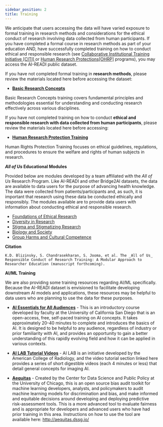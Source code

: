 ```yaml
---
sidebar_position: 2
title: Training
---
```


We anticipate that users accessing the data will have varied exposure to formal training in research methods and considerations for the ethical conduct of research involving data collected from human participants. If you have completed a formal course in research methods as part of your education AND, have successfully completed training on how to conduct ethical and responsible research (see [Collaborative Institutional Training Initiative [CITI] ](https://about.citiprogram.org/) or [Human Research Protections[OHRP]](https://www.hhs.gov/ohrp/education-and-outreach/human-research-protection-training/index.html) programs), you may access the AI-READI public dataset.

If you have not completed formal training in **research methods**, please review the materials located here before accessing the dataset:

- [**Basic Research Concepts**](https://ori.hhs.gov/basic-research-concepts-brc)

Basic Research Concepts training covers fundamental principles and methodologies essential for understanding and conducting research effectively across various disciplines.

If you have not completed training on how to conduct **ethical and responsible research with data collected from human participants**, please review the materials located here before accessing:

- [**Human Research Protection Training**](https://www.hhs.gov/ohrp/education-and-outreach/human-research-protection-training/human-research-protection-foundational-training/index.html)

Human Rights Protection Training focuses on ethical guidelines, regulations, and procedures to ensure the welfare and rights of human subjects in research.

**_All of Us_ Educational Modules**

Provided below are modules developed by a team affiliated with the _All of Us_ Research Program. Like AI-READI and other Bridge2AI datasets, the data are available to data users for the purpose of advancing health knowledge. The data were collected from patients/participants and, as such, it is important that research using these data be conducted ethically and responsibly. The modules available are to provide data users with information about conducting ethical and responsible research.

- [Foundations of Ethical Research](https://urldefense.com/v3/__https:/drive.google.com/file/d/1zXJ2CAwot5II_OBHo7SAiKS97LwafEYO/view?usp=sharing__;!!LLK065n_VXAQ!h6Ne2-XF6OeLEiDlo62Hu_9nIVCyzqzrIsz6sSuqS7BEC30vDhxwk-1VMaEgt3zkdCYvpGdNHZ4uuuU0FIZW0WxQDh7ZYA$)
- [Diversity in Research](https://urldefense.com/v3/__https:/drive.google.com/file/d/1qfiGVK56nW1DcbWPVGbQRH1SXq2ifFGE/view?usp=sharing__;!!LLK065n_VXAQ!h6Ne2-XF6OeLEiDlo62Hu_9nIVCyzqzrIsz6sSuqS7BEC30vDhxwk-1VMaEgt3zkdCYvpGdNHZ4uuuU0FIZW0WzEnNIQMw$)
- [Stigma and Stigmatizing Research](https://urldefense.com/v3/__https:/drive.google.com/file/d/1SjZzgzcXz0f6_AwhiANtACEfrPyBF7E3/view?usp=sharing__;!!LLK065n_VXAQ!h6Ne2-XF6OeLEiDlo62Hu_9nIVCyzqzrIsz6sSuqS7BEC30vDhxwk-1VMaEgt3zkdCYvpGdNHZ4uuuU0FIZW0WwCbI9IEw$)
- [Biology and Society](https://urldefense.com/v3/__https:/drive.google.com/file/d/10TGXT1bZSaDaOGvmQ43vTV9cx2WtMdIa/view?usp=sharing__;!!LLK065n_VXAQ!h6Ne2-XF6OeLEiDlo62Hu_9nIVCyzqzrIsz6sSuqS7BEC30vDhxwk-1VMaEgt3zkdCYvpGdNHZ4uuuU0FIZW0WxuG_vvyA$)
- [Group Harms and Cultural Competence](https://urldefense.com/v3/__https:/drive.google.com/file/d/1x9Dm0LCjSlJYg9MwUaG3cHW9gV26RZie/view?usp=sharing__;!!LLK065n_VXAQ!h6Ne2-XF6OeLEiDlo62Hu_9nIVCyzqzrIsz6sSuqS7BEC30vDhxwk-1VMaEgt3zkdCYvpGdNHZ4uuuU0FIZW0Wx7KQbB-w$)

**Citation**

```
K.D. Blizinsky, S. Chandrasekharan, S. Jooma, et al. The _All of Us_ Responsible Conduct of Research Training: A Modular Approach to Researcher Education (manuscript forthcoming).
```

**AI/ML Training**

We are also providing some training resources regarding AI/ML specifically. Because the AI-READI dataset is envisioned to facilitate developing downstream AI models and applications, these resources may be helpful to data users who are planning to use the data for these purposes.

- [**AI Essentials for All Audiences**](https://rise.articulate.com/share/naruKujAbOMOWJC6bbqHh2AxDQdmN1rB#) - This is an introductory course developed by faculty at the University of California San Diego that is an open-access, free, self-paced training on AI concepts. It takes approximately 20-40 minutes to complete and introduces the basics of AI. It is designed to be helpful to any audience, regardless of industry or prior familiarity with AI, and provides an opportunity to gain a better understanding of this rapidly evolving field and how it can be applied in various contexts.

- [**AI LAB Tutorial Videos**](https://ailab.acr.org/Learn/Index) - AI LAB is an initiative developed by the American College of Radiology, and the video tutorial section linked here provides a series of short digestible videos (each 4 minutes or less) that detail general concepts for imaging AI.

- [**Aequitas**](http://www.datasciencepublicpolicy.org/our-work/tools-guides/aequitas) - Created by the Center for Data Science and Public Policy at the University of Chicago, this is an open source bias audit toolkit for machine learning developers, analysts, and policymakers to audit machine learning models for discrimination and bias, and make informed and equitable decisions around developing and deploying predictive risk-assessment tools. This is a more advanced tool to evaluate fairness and is appropriate for developers and advanced users who have had prior training in this area. Instructions on how to use the tool are available here: http://aequitas.dssg.io/




<PageFeedback />
